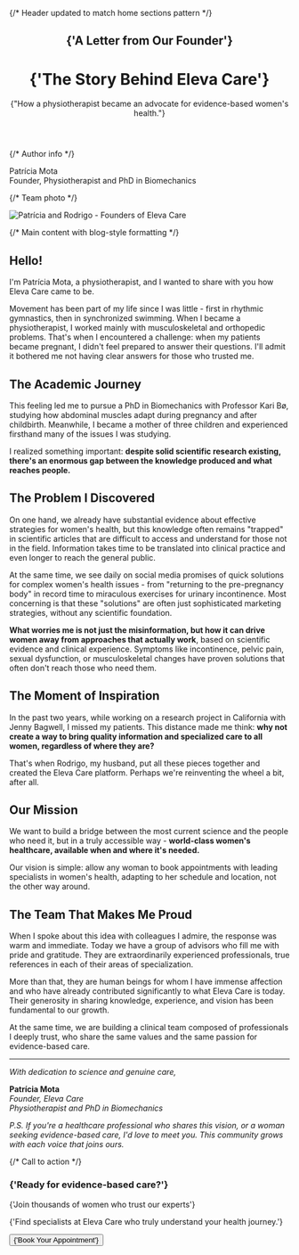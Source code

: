 
<div className="max-w-4xl mx-auto">

{/* Header updated to match home sections pattern */}

<header className="mb-16 pt-12 sm:pt-16">
  <div className="text-center">
    <h2 className="mt-16 font-mono text-xs/5 font-normal uppercase tracking-widest text-eleva-neutral-900/70 data-[dark]:text-eleva-neutral-900/60">
      {'A Letter from Our Founder'}
    </h2>
    <h1 className="mt-2 text-pretty font-serif text-4xl font-light tracking-tighter text-eleva-primary data-[dark]:text-eleva-neutral-100 sm:text-6xl">
      {'The Story Behind Eleva Care'}
    </h1>
    <div className="mx-auto mt-6 max-w-2xl text-balance text-base font-light text-eleva-neutral-900 lg:text-xl">
      {"How a physiotherapist became an advocate for evidence-based women's health."}
    </div>
  </div>
</header>

{/* Author info */}

<div className="mb-12 mt-10 flex items-center justify-center gap-3">

  <div className="text-center">
    <div className="font-medium text-gray-900">Patrícia Mota</div>
    <div className="text-sm text-gray-600">Founder, Physiotherapist and PhD in Biomechanics</div>
  </div>
</div>

{/* Team photo */}

<div className="mb-16 mt-12">
  <Image
    src="/img/about/team-photo.png"
    alt="Patrícia and Rodrigo - Founders of Eleva Care"
    width={900}
    height={600}
    className="mx-auto rounded-2xl shadow-lg"
    loading="lazy"
    sizes="(max-width: 768px) 100vw, (max-width: 1200px) 80vw, 800px"
  />
</div>

{/* Main content with blog-style formatting */}

<div className="prose prose-lg prose-gray max-w-none">

## Hello!

I'm Patrícia Mota, a physiotherapist, and I wanted to share with you how Eleva Care came to be.

Movement has been part of my life since I was little - first in rhythmic gymnastics, then in synchronized swimming. When I became a physiotherapist, I worked mainly with musculoskeletal and orthopedic problems. That's when I encountered a challenge: when my patients became pregnant, I didn't feel prepared to answer their questions. I'll admit it bothered me not having clear answers for those who trusted me.

## The Academic Journey

This feeling led me to pursue a PhD in Biomechanics with Professor Kari Bø, studying how abdominal muscles adapt during pregnancy and after childbirth. Meanwhile, I became a mother of three children and experienced firsthand many of the issues I was studying.

I realized something important: **despite solid scientific research existing, there's an enormous gap between the knowledge produced and what reaches people.**

## The Problem I Discovered

On one hand, we already have substantial evidence about effective strategies for women's health, but this knowledge often remains "trapped" in scientific articles that are difficult to access and understand for those not in the field. Information takes time to be translated into clinical practice and even longer to reach the general public.

At the same time, we see daily on social media promises of quick solutions for complex women's health issues - from "returning to the pre-pregnancy body" in record time to miraculous exercises for urinary incontinence. Most concerning is that these "solutions" are often just sophisticated marketing strategies, without any scientific foundation.

**What worries me is not just the misinformation, but how it can drive women away from approaches that actually work**, based on scientific evidence and clinical experience. Symptoms like incontinence, pelvic pain, sexual dysfunction, or musculoskeletal changes have proven solutions that often don't reach those who need them.

## The Moment of Inspiration

In the past two years, while working on a research project in California with Jenny Bagwell, I missed my patients. This distance made me think: **why not create a way to bring quality information and specialized care to all women, regardless of where they are?**

That's when Rodrigo, my husband, put all these pieces together and created the Eleva Care platform. Perhaps we're reinventing the wheel a bit, after all.

## Our Mission

We want to build a bridge between the most current science and the people who need it, but in a truly accessible way - **world-class women's healthcare, available when and where it's needed.**

Our vision is simple: allow any woman to book appointments with leading specialists in women's health, adapting to her schedule and location, not the other way around.

## The Team That Makes Me Proud

When I spoke about this idea with colleagues I admire, the response was warm and immediate. Today we have a group of advisors who fill me with pride and gratitude. They are extraordinarily experienced professionals, true references in each of their areas of specialization.

More than that, they are human beings for whom I have immense affection and who have already contributed significantly to what Eleva Care is today. Their generosity in sharing knowledge, experience, and vision has been fundamental to our growth.

At the same time, we are building a clinical team composed of professionals I deeply trust, who share the same values and the same passion for evidence-based care.

---

_With dedication to science and genuine care,_

**Patrícia Mota**  
_Founder, Eleva Care_  
_Physiotherapist and PhD in Biomechanics_

_P.S. If you're a healthcare professional who shares this vision, or a woman seeking evidence-based care, I'd love to meet you. This community grows with each voice that joins ours._

</div>

{/* Call to action */}

<div className="mt-16 rounded-3xl bg-gradient-to-br from-pink-50 to-purple-50 py-16 text-center">
  <h3 className="mx-auto max-w-xs font-mono text-xs/5 font-normal uppercase tracking-widest text-eleva-neutral-900/70">
    {'Ready for evidence-based care?'}
  </h3>
  <p className="mx-auto mt-2 max-w-3xl text-pretty font-serif text-4xl font-light tracking-tighter text-eleva-neutral-900 sm:text-5xl">
    {'Join thousands of women who trust our experts'}
  </p>
  <p className="mx-auto mt-6 max-w-xl text-sm/6 text-eleva-neutral-900/60">
    {'Find specialists at Eleva Care who truly understand your health journey.'}
  </p>
  <div className="mt-8 flex justify-center gap-4">
    <Link href="/#experts">
      <Button size="lg" className="rounded-full">
        {'Book Your Appointment'}
      </Button>
    </Link>
  </div>
</div>

</div>
